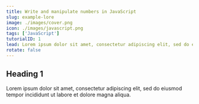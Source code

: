 ```yaml
---
title: Write and manipulate numbers in JavaScript
slug: example-lore
image: ./images/cover.png
icon: ./images/javascript.png
tags: ['JavaScript']
tutorialID: 1
lead: Lorem ipsum dolor sit amet, consectetur adipiscing elit, sed do eiusmod tempor incididunt ut labore et dolore magna aliqua.
rotate: false
---
```


## Heading 1

Lorem ipsum dolor sit amet, consectetur adipiscing elit, sed do eiusmod tempor incididunt ut labore et dolore magna aliqua.
